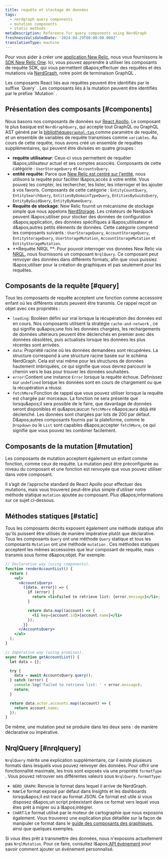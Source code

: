 ```yaml
---
title: requête et stockage de données
tags:
  - nerdgraph query components
  - mutation components
  - static methods
metaDescription: Reference for query components using NerdGraph
freshnessValidatedDate: '2024-04-29T00:00:00.000Z'
translationType: machine
---
```


Pour vous aider à créer une [application New Relic](/docs/new-relic-solutions/tutorials/build-hello-world-app), nous vous fournissons le [SDK New Relic One](/docs/new-relic-solutions/build-nr-ui/sdk-component/intro-to-sdk). Ici, vous pouvez apprendre à utiliser les composants de requête SDK, qui vous permettent d&amp;apos;effectuer des requêtes et des mutations via [NerdGraph](/docs/apis/nerdgraph/get-started/introduction-new-relic-nerdgraph/), notre point de terminaison GraphQL .

<Callout variant="tip">
  Les composants React liés aux requêtes peuvent être identifiés par le suffixe `Query` . Les composants liés à la mutation peuvent être identifiés par le préfixe `Mutation` .
</Callout>

## Présentation des composants [#components]

Nous basons nos composants de données sur [React Apollo](https://www.apollographql.com/docs/react/). Le composant le plus basique est `NerdGraphQuery`, qui accepte tout GraphQL ou GraphQL AST généré par la [bibliothèque`graphql-tag` ](https://github.com/apollographql/graphql-tag)comme paramètre de requête, et un ensemble de variables de requête transmises comme `variables`. Au cours de cette requête, nous avons créé un ensemble de requêtes supplémentaires, qui peuvent être divisées en quatre groupes :

* **requête utilisateur**: Ceux-ci vous permettent de requêter l&amp;apos;utilisateur actuel et ses comptes associés. Composants de cette catégorie : `UserStorageQuery` et `AccountsQuery`.
* **entité requête**: Parce que [New Relic est centré sur l&apos;entité](/docs/new-relic-one/use-new-relic-one/ui-data/new-relic-one-entity-explorer-view-performance-across-apps-services-hosts), nous utilisons la requête pour faciliter l&amp;apos;accès à votre entité. Vous pouvez les compter, les rechercher, les lister, les interroger et les ajouter à vos favoris. Composants de cette catégorie : `EntityCountQuery`, `EntitySearchQuery`, `EntitiesByDomainTypeQuery`, `EntitiesByGuidsQuery`, `EntityByGuidQuery`, `EntityByNameQuery`.
* **Requête de stockage**: New Relic fournit un mécanisme de stockage simple que nous appelons [NerdStorage](/docs/new-relic-solutions/build-nr-ui/nerdstorage). Les créateurs de Nerdpack peuvent l&amp;apos;utiliser pour stocker des données de configuration d&amp;apos;application, des données spécifiques à l&amp;apos;utilisateur et d&amp;apos;autres petits éléments de données. Cette catégorie comprend les composants suivants : `UserStorageQuery`, `AccountStorageQuery`, `EntityStorageQuery`, `UserStorageMutation`, `AccountStorageMutation` et `EntityStorageMutation`.
* **Requête NRQL **: Pour pouvoir interroger vos données New Relic via [NRQL](/docs/nrql/get-started/introduction-nrql-how-nrql-works), nous fournissons un composant `NrqlQuery`. Ce composant peut renvoyer des données dans différents formats, afin que vous puissiez l&amp;apos;utiliser pour la création de graphiques et pas seulement pour les requêtes.

## Composants de la requête [#query]

Tous les composants de requête acceptent une fonction comme accessoire enfant où les différents statuts peuvent être transmis. Ce rappel reçoit un objet avec ces propriétés :

* `loading`: Booléen défini sur vrai lorsque la récupération des données est en cours. Nos composants utilisent la stratégie `cache-and-network` , ce qui signifie qu&amp;apos;une fois les données chargées, les rechargements de données ultérieurs peuvent être déclenchés en premier avec des données obsolètes, puis actualisés lorsque les données les plus récentes sont arrivées.
* `data`: Propriété racine où les données demandées sont récupérées. La structure correspond à une structure racine basée sur le schéma NerdGraph. Cela est vrai même pour les structures de données hautement imbriquées, ce qui signifie que vous devrez parcourir le chemin vers le bas pour trouver les données souhaitées.
* `error`:Contient une instance `Error` lorsque la requête échoue. Définissez sur `undefined` lorsque les données sont en cours de chargement ou que la récupération a réussi.
* `fetchMore`:Fonction de rappel que vous pouvez utiliser lorsque la requête est chargée par morceaux. La fonction ne sera présente que lorsqu&amp;apos;il sera possible de le faire, que davantage de données seront disponibles et qu&amp;apos;aucun `fetchMore` n&amp;apos;aura déjà été déclenché. Les données sont chargées par lots de 200 par défaut. D&amp;apos;autres composants fournis par la plateforme, comme le `Dropdown` ou le `List` sont capables d&amp;apos;accepter `fetchMore`, ce qui signifie que vous pouvez les combiner facilement.

## Composants de la mutation [#mutation]

Les composants de mutation acceptent également un enfant comme fonction, comme ceux de requête. La mutation peut être préconfigurée au niveau du composant et une fonction est renvoyée que vous pouvez utiliser dans votre composant.

Il s’agit de l’approche standard de React Apollo pour effectuer des mutations, mais vous trouverez peut-être plus simple d’utiliser notre méthode statique `mutation` ajoutée au composant. Plus d&amp;apos;informations sur ce sujet ci-dessous.

## Méthodes statiques [#static]

Tous les composants décrits exposent également une méthode statique afin qu&apos;ils puissent être utilisés de manière impérative plutôt que déclarative. Tous les composants `Query` ont une méthode `Query` statique et tous les composants `Mutation` ont une méthode `mutation` . Ces méthodes statiques acceptent les mêmes accessoires que leur composant de requête, mais transmis sous forme d&amp;apos;objet. Par exemple:

```jsx
// Declarative way (using components).
function renderAccountList() {
  return (
    <ul>
      <AccountsQuery>
        ({data, error}) => {
          if (error) {
            return <li>Failed to retrieve list: {error.message}</li>;
          }

          return data.map((account) => {
            <li key={account.id}>{account.name}</li>
          });
        }}
      </AccountsQuery>
    </ul>
  );
}

// Imperative way (using promises).
async function getAccountList() {
  let data = {};

  try {
    data = await AccountsQuery.query();
  } catch (error) {
    console.log('Failed to retrieve list: ' + error.message);
    return;
  }

  return data.actor.accounts.map((account) => {
    return account.name;
  });
}
```

De même, une mutation peut se produire dans les deux sens : de manière déclarative ou impérative.

## NrqlQuery [#nrqlquery]

`NrqlQuery` mérite une explication supplémentaire, car il existe plusieurs formats dans lesquels vous pouvez renvoyer des données. Pour offrir une fonctionnalité maximale, les trois sont exposés via une propriété `formatType` . Vous pouvez retrouver ses différentes valeurs sous `NrqlQuery.formatType`:

* `NERD_GRAPH`: Renvoie le format dans lequel il arrive de NerdGraph.
* `RAW`:Le format exposé par défaut dans Insights et les dashboards lorsqu&amp;apos;il est tracé au format JSON. Ce format est utile si vous disposez d&amp;apos;un script préexistant dans ce format vers lequel vous êtes prêt à migrer ou à l&amp;apos;intégrer.
* `CHART`:Le format utilisé par le moteur de cartographie que nous exposons également. Vous trouverez une explication plus détaillée sur la façon de manipuler ce format dans le [guide des composants des graphiques](/docs/new-relic-solutions/build-nr-ui/sdk-component/intro-to-sdk), ainsi que quelques exemples.

Si vous êtes prêt à transmettre des données, nous n&apos;exposons actuellement pas `NrqlMutation`. Pour ce faire, consultez l&amp;apos;[API événement](/docs/data-apis/ingest-apis/event-api/introduction-event-api/) pour savoir comment ajouter un événement personnalisé.